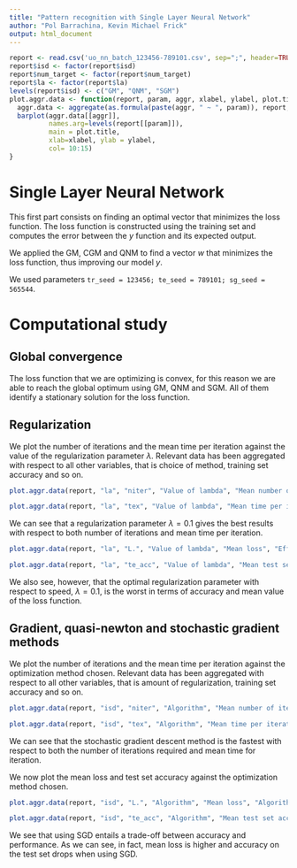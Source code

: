 ```yaml
---
title: "Pattern recognition with Single Layer Neural Network"
author: "Pol Barrachina, Kevin Michael Frick"
output: html_document
---
```


```r
report <- read.csv('uo_nn_batch_123456-789101.csv', sep=";", header=TRUE)
report$isd <- factor(report$isd)
report$num_target <- factor(report$num_target)
report$la <- factor(report$la)
levels(report$isd) <- c("GM", "QNM", "SGM")
plot.aggr.data <- function(report, param, aggr, xlabel, ylabel, plot.title) {
  aggr.data <- aggregate(as.formula(paste(aggr, " ~ ", param)), report, FUN = mean)
  barplot(aggr.data[[aggr]], 
          names.arg=levels(report[[param]]), 
          main = plot.title, 
          xlab=xlabel, ylab = ylabel, 
          col= 10:15)
}

```

# Single Layer Neural Network

This first part consists on finding an optimal vector that minimizes the loss function. The loss function is constructed using the training set and computes the error between the $y$ function and its expected output.

We applied the GM, CGM and QNM to find a vector $w$ that minimizes the loss function, thus improving our model $y$.

We used parameters `tr_seed = 123456; te_seed = 789101; sg_seed = 565544`.

# Computational study

## Global convergence

The loss function that we are optimizing is convex, for this reason we are able to reach the global optimum using GM, QNM and SGM. All of them identify a stationary solution for the loss function.

## Regularization
We plot the number of iterations and the mean time per iteration against the value of the regularization parameter $\lambda$. Relevant data has been aggregated with respect to all other variables, that is choice of method, training set accuracy and so on. 
```r
plot.aggr.data(report, "la", "niter", "Value of lambda", "Mean number of iterations", "Effects of regularization")
```

```r
plot.aggr.data(report, "la", "tex", "Value of lambda", "Mean time per iteration", "Effects of regularization")
```

We can see that a regularization parameter $\lambda = 0.1$ gives the best results with respect to both number of iterations and mean time per iteration. 

```r
plot.aggr.data(report, "la", "L.", "Value of lambda", "Mean loss", "Effects of regularization")
```

```r
plot.aggr.data(report, "la", "te_acc", "Value of lambda", "Mean test set accuracy", "Effects of regularization")
```

We also see, however, that the optimal regularization parameter with respect to speed, $\lambda = 0.1$, is the worst in terms of accuracy and mean value of the loss function. 

## Gradient, quasi-newton and stochastic gradient methods

We plot the number of iterations and the mean time per iteration against the optimization method chosen. 
Relevant data has been aggregated with respect to all other variables, that is amount of regularization, training set accuracy and so on. 
```r
plot.aggr.data(report, "isd", "niter", "Algorithm", "Mean number of iterations", "Algorithms in comparison")
```

```r
plot.aggr.data(report, "isd", "tex", "Algorithm", "Mean time per iteration", "Algorithms in comparison")
```

We can see that the stochastic gradient descent method is the fastest with respect to both the number of iterations required and mean time for iteration. 

We now plot the mean loss and test set accuracy against the optimization method chosen. 

```r
plot.aggr.data(report, "isd", "L.", "Algorithm", "Mean loss", "Algorithms in comparison")
```

```r
plot.aggr.data(report, "isd", "te_acc", "Algorithm", "Mean test set accuracy", "Algorithms in comparison")
```

We see that using SGD entails a trade-off between accuracy and performance. 
As we can see, in fact, mean loss is higher and accuracy on the test set drops when using SGD. 